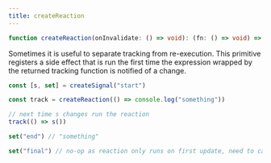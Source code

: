 ```yaml
---
title: createReaction
---
```


```ts
function createReaction(onInvalidate: () => void): (fn: () => void) => void

```

Sometimes it is useful to separate tracking from re-execution. 
This primitive registers a side effect that is run the first time the expression wrapped by the returned tracking function is notified of a change.

```ts
const [s, set] = createSignal("start")

const track = createReaction(() => console.log("something"))

// next time s changes run the reaction
track(() => s())

set("end") // "something"

set("final") // no-op as reaction only runs on first update, need to call track again.
```
